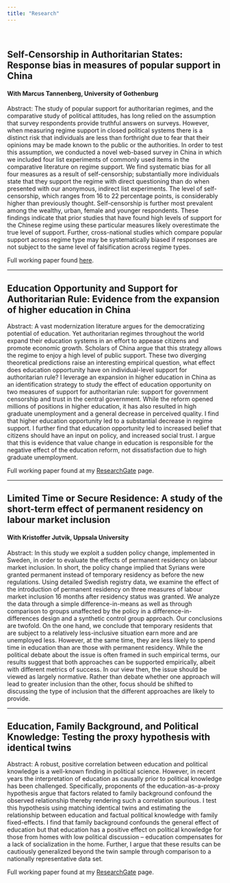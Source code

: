```yaml
---
title: "Research"
---
```

<br>

## Self-Censorship in Authoritarian States: Response bias in measures of popular support in China

#### With Marcus Tannenberg, University of Gothenburg

Abstract: The study of popular support for authoritarian regimes, and the comparative study of political
attitudes, has long relied on the assumption that survey respondents provide truthful answers on
surveys. However, when measuring regime support in closed political systems there is a distinct risk
that individuals are less than forthright due to fear that their opinions may be made known to the
public or the authorities. In order to test this assumption, we conducted a novel web-based survey
in China in which we included four list experiments of commonly used items in the comparative
literature on regime support. We find systematic bias for all four measures as a result of self-censorship;
substantially more individuals state that they support the regime with direct questioning
than do when presented with our anonymous, indirect list experiments. The level of self-censorship,
which ranges from 16 to 22 percentage points, is considerably higher than previously thought. Self-censorship
is further most prevalent among the wealthy, urban, female and younger respondents.
These findings indicate that prior studies that have found high levels of support for the Chinese
regime using these particular measures likely overestimate the true level of support. Further, cross-national
studies which compare popular support across regime type may be systematically biased if
responses are not subject to the same level of falsification across regime types.

Full working paper found <a href="https://www.v-dem.net/media/filer_public/2d/bc/2dbc44aa-5558-4972-9e01-f4ca144586a1/v-dem_working_paper_2018_66.pdf" target="_blank">here</a>.


---

## Education Opportunity and Support for Authoritarian Rule: Evidence from the expansion of higher education in China

Abstract: A vast modernization literature argues for the democratizing potential of education.  Yet authoritarian regimes throughout the world expand their education systems in an effort to appease citizens and promote economic growth.  Scholars of China argue that this strategy allows the regime to enjoy a high level of public support.  These two diverging theoretical predictions raise an interesting empirical question, what effect does education opportunity have on individual-level support for authoritarian rule?  I leverage an expansion in higher education in China as an identification strategy to study the effect of education opportunity on two measures of support for authoritarian rule: support for government censorship and trust in the central government.  While the reform opened  millions of positions in higher education, it has also resulted in high graduate unemployment and a general decrease in perceived quality.  I find that higher education opportunity led to a substantial decrease in regime support.  I further find that education opportunity led to increased belief that citizens should have an input on policy, and increased social trust.  I argue that this is evidence that value change in education is responsible for the negative effect of the education reform, not dissatisfaction due to high graduate unemployment.

Full working paper found at my <a href="https://www.researchgate.net/profile/Darrel_Robinson/contributions" target="_blank">ResearchGate</a> page.

---

## Limited Time or Secure Residence: A study of the short-term effect of permanent residency on labour market inclusion

#### With Kristoffer Jutvik, Uppsala University

Abstract: In this study we exploit a sudden policy change, implemented in Sweden, in order to evaluate the effects of permanent residency on labour market inclusion. In short, the policy change implied that Syrians were granted permanent instead of temporary residency as before the new regulations. Using detailed Swedish registry data, we examine the effect of the introduction of permanent residency on three measures of labour market inclusion 16 months after residency status was granted. We analyze the data through a simple difference-in-means as well as through comparison to groups unaffected by the policy in a difference-in-differences design and a synthetic control group approach. Our conclusions are twofold. On the one hand, we conclude that temporary residents that are subject to a relatively less-inclusive situation earn more and are unemployed less. However, at the same time, they are less likely to spend time in education than are those with permanent residency. While the political debate about the issue is often framed in such empirical terms, our results suggest that both approaches can be supported empirically, albeit with different metrics  of success.  In our view then, the issue should be viewed as largely normative.  Rather than debate whether one approach will lead to greater inclusion than the other, focus should be shifted to discussing the type of inclusion that the different approaches are likely to provide. 



---

## Education, Family Background, and Political Knowledge: Testing the proxy hypothesis with identical twins

Abstract: A robust, positive correlation between education and political knowledge is a well-known finding in political science. However, in recent years the interpretation of education as causally prior to political knowledge has been challenged. Specifically, proponents of the education-as-a-proxy hypothesis argue that factors related to family background confound the observed relationship thereby rendering such a correlation spurious. I test this hypothesis using matching identical twins and estimating the relationship between education and factual political knowledge with family fixed-effects. I find that family background confounds the general effect of education but that education has a positive effect on political knowledge for those from homes with low political discussion – education compensates for a lack of socialization in the home. Further, I argue that these results can be cautiously generalized beyond the twin sample through comparison to a nationally representative data set.

Full working paper found at my <a href="https://www.researchgate.net/publication/328943736_Education_Family_Background_and_Political_Knowledge_Testing_the_proxy_hypothesis_with_identical_twins">ResearchGate</a> page.

